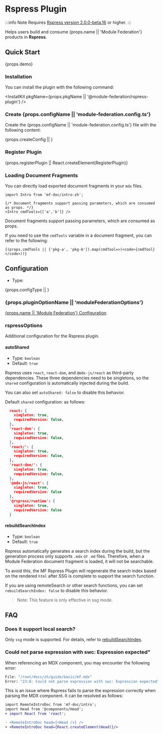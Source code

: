 # Rspress Plugin

:::info Note
Requires [Rspress version 2.0.0-beta.16](https://v2.rspress.rs/plugin/system/introduction) or higher.
:::

Helps users build and consume {props.name || 'Module Federation'} products in **Rspress**.

## Quick Start

{props.demo}

### Installation

You can install the plugin with the following command:


<InstallKit
  pkgName={props.pkgName || '@module-federation/rspress-plugin'}
/>

### Create {props.configName || 'module-federation.config.ts'}

Create the {props.configName || 'module-federation.config.ts'} file with the following content:


{props.createConfig || <CreateConfig />}

### Register Plugin


{props.registerPlugin || React.createElement(RegisterPlugin)}

### Loading Document Fragments

You can directly load exported document fragments in your `mdx` files.

```mdx title='docs/en/guide/intro.mdx'
import Intro from 'mf-doc/intro-zh';

{/* Document fragments support passing parameters, which are consumed as props. */}
<Intro cmdTools={['a','b']} />
```

Document fragments support passing parameters, which are consumed as props.

If you need to use the `cmdTools` variable in a document fragment, you can refer to the following:

```mdx title='docs/zh/guide/intro.mdx'
{(props.cmdTools || ['pkg-a', 'pkg-b']).map(cmdTool=>(<code>{cmdTool}</code>))}
```

## Configuration

* Type:


{props.configType || <ConfigType />}

### {props.pluginOptionName || 'moduleFederationOptions'}

[{props.name || 'Module Federation'} Configuration](../../configure/index)

### rspressOptions

Additional configuration for the Rspress plugin.

#### autoShared

* Type: `boolean`
* Default: `true`

Rspress uses `react`, `react-dom`, and `@mdx-js/react` as third-party dependencies. These three dependencies need to be singletons, so the `shared` configuration is automatically injected during the build.

You can also set `autoShared: false` to disable this behavior.

Default `shared` configuration: as follows:

```json
  react: {
    singleton: true,
    requiredVersion: false,
  },
  'react-dom': {
    singleton: true,
    requiredVersion: false,
  },
  'react/': {
    singleton: true,
    requiredVersion: false,
  },
  'react-dom/': {
    singleton: true,
    requiredVersion: false,
  },
  '@mdx-js/react': {
    singleton: true,
    requiredVersion: false
  },
  '@rspress/runtime': {
    singleton: true,
    requiredVersion: false
  }
```

#### rebuildSearchIndex

* Type: `boolean`
* Default: `true`

Rspress automatically generates a search index during the build, but the generation process only supports `.mdx` or `.md` files. Therefore, when a Module Federation document fragment is loaded, it will not be searchable.

To avoid this, the MF Rspress Plugin will regenerate the search index based on the rendered `html` after SSG is complete to support the search function.

If you are using remoteSearch or other search functions, you can set `rebuildSearchIndex: false` to disable this behavior.

> Note: This feature is only effective in ssg mode.

## FAQ

### Does it support local search?

Only `ssg` mode is supported. For details, refer to [rebuildSearchIndex](#rebuildsearchindex).

### Could not parse expression with swc: Expression expected"

When referencing an MDX component, you may encounter the following error:

```bash
File: "/root/docs/zh/guide/basic/mf.mdx"
Error: "23:8: Could not parse expression with swc: Expression expected"
```

This is an issue where Rspress fails to parse the expression correctly when parsing the MDX component. It can be resolved as follows:

```diff
import RemoteIntroDoc from 'mf-doc/intro';
import Head from '@components/Head';
+ import React from 'react';

- <RemoteIntroDoc head={<Head />} />
+ <RemoteIntroDoc head={React.createElement(Head)}/>

```

